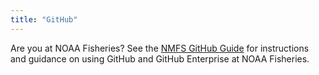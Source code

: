 ```yaml
---
title: "GitHub"
---
```


Are you at NOAA Fisheries? See the [NMFS GitHub Guide](https://nmfs-opensci.github.io/GitHub-Guide) for instructions and guidance on using GitHub and GitHub Enterprise at NOAA Fisheries.
